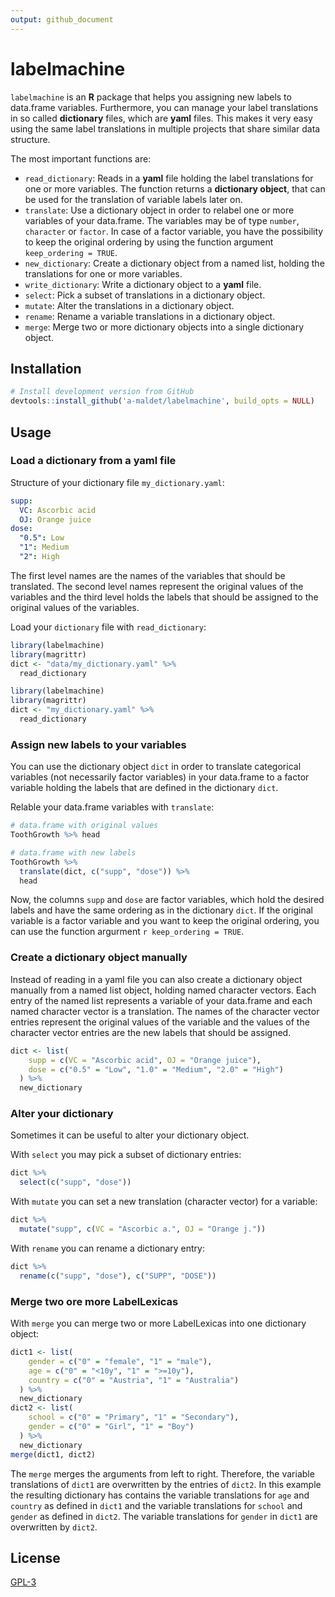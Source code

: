 ```yaml
---
output: github_document
---
```


# labelmachine

`labelmachine` is an **R** package that helps you assigning new labels to 
data.frame variables. Furthermore, you can manage your label translations
in so called **dictionary** files, which are **yaml** files.
This makes it very easy using the same label translations in multiple
projects that share similar data structure.

The most important functions are:

- `read_dictionary`: Reads in a **yaml** file holding the label translations
  for one or more variables. The function returns a **dictionary object**, that can be
  used for the translation of variable labels later on. 
- `translate`: Use a dictionary object in order to relabel one or more
  variables of your data.frame. The variables may be of type `number`,
  `character` or `factor`. In case of a factor variable, you have the possibility
  to keep the original ordering by using the 
  function argument `keep_ordering = TRUE`.
- `new_dictionary`: Create a dictionary object from a named list, holding the 
  translations for one or more variables.
- `write_dictionary`: Write a dictionary object to a **yaml** file.
- `select`: Pick a subset of translations in a dictionary object.
- `mutate`: Alter the translations in a dictionary
  object.
- `rename`: Rename a variable translations in a dictionary object.
- `merge`: Merge two or more dictionary objects into a single dictionary 
  object.

## Installation

```r
# Install development version from GitHub
devtools::install_github('a-maldet/labelmachine', build_opts = NULL)
```

## Usage

### Load a dictionary from a yaml file

Structure of your dictionary file `my_dictionary.yaml`:
```yaml
supp:
  VC: Ascorbic acid
  OJ: Orange juice
dose:
  "0.5": Low
  "1": Medium
  "2": High
```
The first level names are the names of the variables that should be translated.
The second level names represent
the original values of the variables and the third level holds the labels
that should be assigned to the original values of the variables.

Load your `dictionary` file with `read_dictionary`:
```r
library(labelmachine)
library(magrittr)
dict <- "data/my_dictionary.yaml" %>%
  read_dictionary
```
```r
library(labelmachine)
library(magrittr)
dict <- "my_dictionary.yaml" %>%
  read_dictionary
```

### Assign new labels to your variables

You can use the dictionary object `dict` in order 
to translate categorical variables
(not necessarily factor variables) in your data.frame
to a factor variable holding the labels
that are defined in the dictionary `dict`.

Relable your data.frame variables with `translate`:
```r
# data.frame with original values 
ToothGrowth %>% head

# data.frame with new labels
ToothGrowth %>%
  translate(dict, c("supp", "dose")) %>%
  head
```

Now, the columns `supp` and `dose` are factor variables, which hold the
desired labels and have the same ordering as in the dictionary `dict`.
If the original variable is a factor variable and you want to keep
the original ordering, you can use the function argurment
`r keep_ordering = TRUE`.

### Create a dictionary object manually

Instead of reading in a yaml file you can also create a dictionary object manually
from a named list object, holding named character vectors.
Each entry of the named list represents a variable of your data.frame and
each named character vector is a translation. 
The names of the character vector entries represent the original values of
the variable and
the values of the character vector entries are the new labels that should be
assigned.

```r
dict <- list(
    supp = c(VC = "Ascorbic acid", OJ = "Orange juice"),
    dose = c("0.5" = "Low", "1.0" = "Medium", "2.0" = "High")
  ) %>%
  new_dictionary
```

### Alter your dictionary

Sometimes it can be useful to alter your dictionary object.

With `select` you may
pick a subset of dictionary entries:
```r
dict %>%
  select(c("supp", "dose"))
```

With `mutate` you can set a new translation (character vector)
for a variable:
```r
dict %>%
  mutate("supp", c(VC = "Ascorbic a.", OJ = "Orange j."))
```

With `rename` you can rename a dictionary entry:
```r
dict %>%
  rename(c("supp", "dose"), c("SUPP", "DOSE"))
```

### Merge two ore more LabelLexicas

With `merge` you can merge two or more LabelLexicas into one dictionary
object:

```r
dict1 <- list(
    gender = c("0" = "female", "1" = "male"),
    age = c("0" = "<10y", "1" = ">=10y"),
    country = c("0" = "Austria", "1" = "Australia")
  ) %>%
  new_dictionary
dict2 <- list(
    school = c("0" = "Primary", "1" = "Secondary"),
    gender = c("0" = "Girl", "1" = "Boy")
  ) %>%
  new_dictionary
merge(dict1, dict2)
```

The `merge` merges the arguments from left to right. Therefore, the 
variable translations of `dict1` are overwritten by the entries of `dict2`.
In this example the resulting dictionary has contains the variable
translations for `age` and `country` as defined in `dict1`
and the variable translations for `school` and `gender` as defined in `dict2`.
The variable translations for `gender` in `dict1` are overwritten by `dict2`.

## License

[GPL-3]
  
[GPL-3]: https://R-package.github.io/styledTables/LICENSE
[dplyr]: https://cran.r-project.org/web/packages/dplyr/vignettes/dplyr.html
